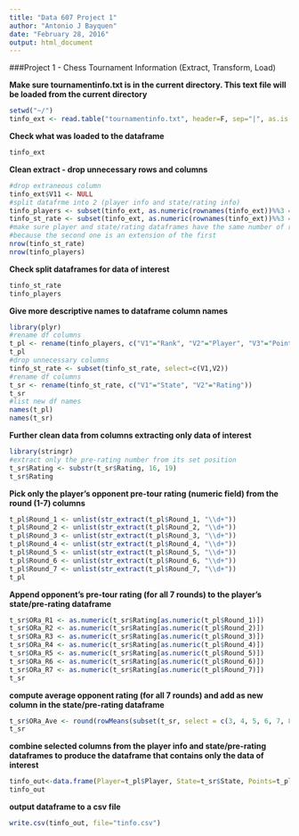 ```yaml
---
title: "Data 607 Project 1"
author: "Antonio J Bayquen"
date: "February 28, 2016"
output: html_document
---
```


###Project 1 - Chess Tournament Information (Extract, Transform, Load)

**Make sure tournamentinfo.txt is in the current directory. This text file will be loaded from the current directory**
```r
setwd("~/")
tinfo_ext <- read.table("tournamentinfo.txt", header=F, sep="|", as.is = TRUE, skip=4,fill=TRUE)
```

**Check what was loaded to the dataframe**
```r
tinfo_ext
```

**Clean extract - drop unnecessary rows and columns**
```r
#drop extraneous column
tinfo_ext$V11 <- NULL
#split datafrme into 2 (player info and state/rating info)
tinfo_players <- subset(tinfo_ext, as.numeric(rownames(tinfo_ext))%%3 == 1)
tinfo_st_rate <- subset(tinfo_ext, as.numeric(rownames(tinfo_ext))%%3 == 2)
#make sure player and state/rating dataframes have the same number of rows
#because the second one is an extension of the first
nrow(tinfo_st_rate)
nrow(tinfo_players)
```

**Check split dataframes for data of interest**
```r
tinfo_st_rate
tinfo_players
```

**Give more descriptive names to dataframe column names**
```r
library(plyr)
#rename df columns
t_pl <- rename(tinfo_players, c("V1"="Rank", "V2"="Player", "V3"="Points", "V4"="Round_1", "V5"="Round_2", "V6"="Round_3", "V7"="Round_4", "V8"="Round_5", "V9"="Round_6", "V10"="Round_7"))
t_pl
#drop unnecessary columns
tinfo_st_rate <- subset(tinfo_st_rate, select=c(V1,V2))
#rename df columns
t_sr <- rename(tinfo_st_rate, c("V1"="State", "V2"="Rating"))
t_sr
#list new df names
names(t_pl)
names(t_sr)
```


**Further clean data from columns extracting only data of interest**
```r
library(stringr)
#extract only the pre-rating number from its set position 
t_sr$Rating <- substr(t_sr$Rating, 16, 19)
t_sr$Rating
```

**Pick only the player's opponent pre-tour rating (numeric field) from the round (1-7) columns**
```r
t_pl$Round_1 <- unlist(str_extract(t_pl$Round_1, "\\d+"))
t_pl$Round_2 <- unlist(str_extract(t_pl$Round_2, "\\d+"))
t_pl$Round_3 <- unlist(str_extract(t_pl$Round_3, "\\d+"))
t_pl$Round_4 <- unlist(str_extract(t_pl$Round_4, "\\d+"))
t_pl$Round_5 <- unlist(str_extract(t_pl$Round_5, "\\d+"))
t_pl$Round_6 <- unlist(str_extract(t_pl$Round_6, "\\d+"))
t_pl$Round_7 <- unlist(str_extract(t_pl$Round_7, "\\d+"))
t_pl
```

**Append opponent's pre-tour rating (for all 7 rounds) to the player's state/pre-rating dataframe**
```r
t_sr$ORa_R1 <- as.numeric(t_sr$Rating[as.numeric(t_pl$Round_1)])
t_sr$ORa_R2 <- as.numeric(t_sr$Rating[as.numeric(t_pl$Round_2)])
t_sr$ORa_R3 <- as.numeric(t_sr$Rating[as.numeric(t_pl$Round_3)])
t_sr$ORa_R4 <- as.numeric(t_sr$Rating[as.numeric(t_pl$Round_4)])
t_sr$ORa_R5 <- as.numeric(t_sr$Rating[as.numeric(t_pl$Round_5)])
t_sr$ORa_R6 <- as.numeric(t_sr$Rating[as.numeric(t_pl$Round_6)])
t_sr$ORa_R7 <- as.numeric(t_sr$Rating[as.numeric(t_pl$Round_7)])
t_sr
```

**compute average opponent rating (for all 7 rounds) and add as new column in the state/pre-rating dataframe**
```r
t_sr$ORa_Ave <- round(rowMeans(subset(t_sr, select = c(3, 4, 5, 6, 7, 8, 9)), na.rm = TRUE))
t_sr
```

**combine selected columns from the player info and state/pre-rating dataframes to produce the dataframe that contains only the data of interest**
```r
tinfo_out<-data.frame(Player=t_pl$Player, State=t_sr$State, Points=t_pl$Points, "Pre-Tour Rating"=t_sr$Rating,"Opp Pre-Tour Rating"=t_sr$ORa_Ave)
tinfo_out
```

**output dataframe to a csv file**
```r
write.csv(tinfo_out, file="tinfo.csv")
```